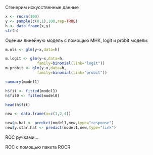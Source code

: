 
Сгенерим искусственные данные
```r
x <- rnorm(100)
y <- sample(c(0,1),100,rep=TRUE)
h <- data.frame(x,y)
str(h)
```

Оценим линейную модель с помощью МНК, logit и probit модели:
```r
m.ols <- glm(y~x,data=h)

m.logit <- glm(y~x,data=h,
              family=binomial(link="logit"))
m.probit <- glm(y~x,data=h,
              family=binomial(link="probit"))
```

```r
summary(model1)

h$fit <- fitted(model1)
h$fit0 <- fitted(model0)

head(h$fit)
```



```r
new <- data.frame(x=c(1,2,4))

new$p.hat <- predict(model1,new,type="response")
new$y.star.hat <- predict(model1,new,type="link")
```



ROC ручками...





ROC с помощью пакета ROCR

